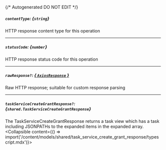 {/* Autogenerated DO NOT EDIT  */}

##### `contentType`: *{`string`}*
HTTP response content type for this operation

---
##### `statusCode`: *{`number`}*
HTTP response status code for this operation

---
##### `rawResponse?`: [*{ `AxiosResponse` }*](https://axios-http.com/docs/res_schema)
Raw HTTP response; suitable for custom response parsing

---
##### `taskServiceCreateGrantResponse?`: *{`shared.TaskServiceCreateGrantResponse`}*
The TaskServiceCreateGrantResponse returns a task view which has a task including JSONPATHs to the expanded items in the expanded array.
<Collapsible content={() => import('/content/models/shared/task_service_create_grant_response/typescript.mdx')}>
</Collapsible>

